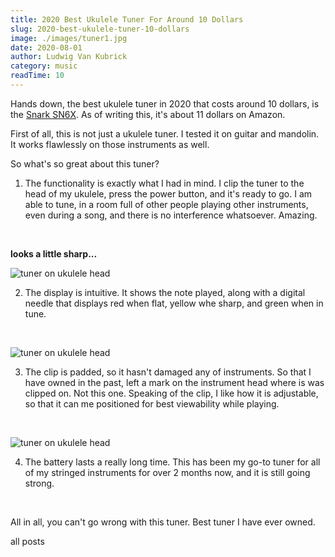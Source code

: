 ```yaml
---
title: 2020 Best Ukulele Tuner For Around 10 Dollars 
slug: 2020-best-ukulele-tuner-10-dollars
image: ./images/tuner1.jpg
date: 2020-08-01
author: Ludwig Van Kubrick
category: music
readTime: 10
---
```



Hands down, the best ukulele tuner in 2020 that costs around 10 dollars, is the <a href="https://amzn.to/2DpYVyS" rel="noopener noreferrer" target="_blank">
Snark SN6X</a>. As of writing this, it's about 11 dollars on Amazon.  

First of all, this is not just a ukulele tuner. I tested it on guitar and mandolin. It works
flawlessly on those instruments as well.

So what's so great about this tuner?

1. The functionality is exactly what I had in mind. I clip the tuner to the head of my ukulele,
press the power button, and it's ready to go. I am able to tune, in a room full of other people
playing other instruments, even during a song, and there is no interference whatsoever. Amazing.

<br/>

**looks a little sharp...**

![tuner on ukulele head](./images/tunerface.jpg)

2. The display is intuitive. It shows the note played, along with a digital needle that displays
red when flat, yellow whe sharp, and green when in tune.

<br/>

![tuner on ukulele head](./images/tunerclip.jpg)

3. The clip is padded, so it hasn't damaged any of instruments. So that I have owned in the past,
left a mark on the instrument head where is was clipped on. Not this one. Speaking of the clip,
I like how it is adjustable, so that it can me positioned for best viewability while playing.

<br/>

![tuner on ukulele head](./images/tunerhead.jpg)

4. The battery lasts a really long time. This has been my go-to tuner for all of my stringed
instruments for over 2 months now, and it is still going strong.

<br/>

All in all, you can't go wrong with this tuner. Best tuner I have ever owned.

<Link to="/posts" className="btn center-btn">
  all posts
</Link>
